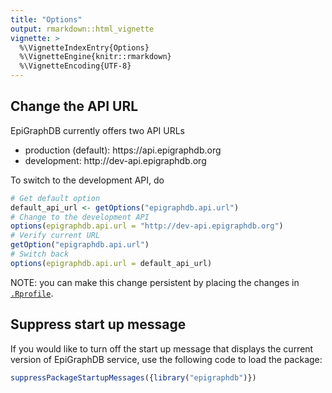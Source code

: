 ```yaml
---
title: "Options"
output: rmarkdown::html_vignette
vignette: >
  %\VignetteIndexEntry{Options}
  %\VignetteEngine{knitr::rmarkdown}
  %\VignetteEncoding{UTF-8}
---
```




## Change the API URL

EpiGraphDB currently offers two API URLs

- production (default): https://api.epigraphdb.org
- development: http://dev-api.epigraphdb.org

To switch to the development API, do

```r
# Get default option
default_api_url <- getOptions("epigraphdb.api.url")
# Change to the development API
options(epigraphdb.api.url = "http://dev-api.epigraphdb.org")
# Verify current URL
getOption("epigraphdb.api.url")
# Switch back
options(epigraphdb.api.url = default_api_url)
```

NOTE: you can make this change persistent by placing the changes in
[`.Rprofile`](https://www.statmethods.net/interface/customizing.html).

## Suppress start up message

If you would like to turn off the start up message that displays the current version of EpiGraphDB service, use the following code to load the package:

```r
suppressPackageStartupMessages({library("epigraphdb")})
```
